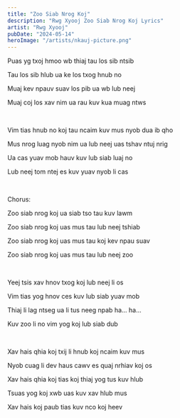 ```yaml
---
title: "Zoo Siab Nrog Koj"
description: "Rwg Xyooj Zoo Siab Nrog Koj Lyrics"
artist: "Rwg Xyooj"
pubDate: "2024-05-14"
heroImage: "/artists/nkauj-picture.png"
---
```


Puas yg txoj hmoo wb thiaj tau los sib ntsib 

Tau los sib hlub ua ke los txog hnub no 

Muaj kev npauv suav los pib ua wb lub neej

Muaj coj los xav nim ua rau kuv kua muag ntws 

<br />

Vim tias hnub no koj tau ncaim kuv mus nyob dua ib qho 

Mus nrog luag nyob nim ua lub neej uas tshav ntuj nrig 

Ua cas yuav mob hauv kuv lub siab luaj no 

Lub neej tom ntej es kuv yuav nyob li cas

<br />

Chorus:

Zoo siab nrog koj ua siab tso tau kuv lawm 

Zoo siab nrog koj uas mus tau lub neej tshiab

Zoo siab nrog koj uas mus tau koj kev npau suav 

Zoo siab nrog koj uas mus tau lub neej zoo 

<br />

Yeej tsis xav hnov txog koj lub neej li os

Vim tias yog hnov ces kuv lub siab yuav mob 

Thiaj li lag ntseg ua li tus neeg npab ha... ha...

Kuv zoo li no vim yog koj lub siab dub 

<br />

Xav hais qhia koj txij li hnub koj ncaim kuv mus 

Nyob cuag li dev haus cawv es quaj nrhiav koj os 

Xav hais qhia koj tias koj thiaj yog tus kuv hlub 

Tsuas yog koj xwb uas kuv xav hlub mus 

Xav hais koj paub tias kuv nco koj heev




